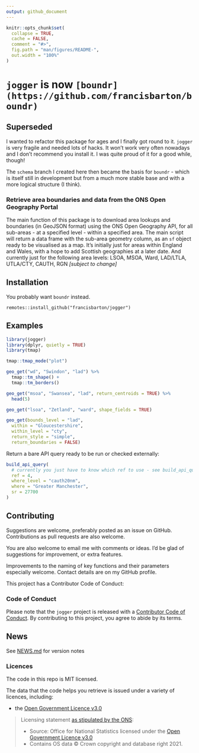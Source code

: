 ```yaml
---
output: github_document
---
```


<!-- README.md is generated from README.Rmd. Please edit that file -->

```r
knitr::opts_chunk$set(
  collapse = TRUE,
  cache = FALSE,
  comment = "#>",
  fig.path = "man/figures/README-",
  out.width = "100%"
)


```


# `jogger` is now `[boundr](https://github.com/francisbarton/boundr)`

<!-- badges: start -->
<!-- badges: end -->

## Superseded
I wanted to refactor this package for ages and I finally got round to it. `jogger` is very fragile and needed lots of hacks. It won't work very often nowadays and I don't recommend you install it. I was quite proud of it for a good while, though!

The `schema` branch I created here then became the basis for `boundr` - which is itself still in development but from a much more stable base and with a more logical structure (I think).

### Retrieve area boundaries and data from the ONS Open Geography Portal

The main function of this package is to download area lookups and boundaries
  (in GeoJSON format) using the ONS Open Geography API, for all sub-areas - at a
  specified level - within a specified area.
The main script will return a data frame with the sub-area geometry column,
  as an `sf` object ready to be visualised as a map.
It's initially just for areas within England and Wales, with a hope to add
  Scottish geographies at a later date.
And currently just for the following area levels:
  LSOA, MSOA, Ward, LAD/LTLA, UTLA/CTY, CAUTH, RGN _[subject to change]_


## Installation

You probably want `boundr` instead.
```
remotes::install_github("francisbarton/jogger")
```

## Examples

```r
library(jogger)
library(dplyr, quietly = TRUE)
library(tmap)

tmap::tmap_mode("plot")

geo_get("wd", "Swindon", "lad") %>% 
  tmap::tm_shape() +
  tmap::tm_borders()
```


```r
geo_get("msoa", "Swansea", "lad", return_centroids = TRUE) %>%
  head(5)
```


```r
geo_get("lsoa", "Zetland", "ward", shape_fields = TRUE)
```


```r
geo_get(bounds_level = "lad",
  within = "Gloucestershire",
  within_level = "cty",
  return_style = "simple",
  return_boundaries = FALSE)
```

Return a bare API query ready to be run or checked externally:

```r
build_api_query(
  # currently you just have to know which ref to use - see build_api_query.R
  ref = 4, 
  where_level = "cauth20nm",
  where = "Greater Manchester",
  sr = 27700
)
```


## Contributing

Suggestions are welcome, preferably posted as an issue on GitHub.
Contributions as pull requests are also welcome.

You are also welcome to email me with comments or ideas.
I'd be glad of suggestions for improvement, or extra features.

Improvements to the naming of key functions and their parameters especially welcome.
Contact details are on my GitHub profile.

This project has a Contributor Code of Conduct:

### Code of Conduct

Please note that the `jogger` project is released with a [Contributor Code of Conduct](https://contributor-covenant.org/version/2/0/CODE_OF_CONDUCT.html). By contributing to this project, you agree to abide by its terms.


## News

See [NEWS.md](NEWS.md) for version notes

### Licences

The code in this repo is MIT licensed.

The data that the code helps you retrieve is issued under a variety of licences,
including:

* the [Open Government Licence v3.0][ogl3]


> Licensing statement [as stipulated by the ONS][ons-licence]:
> 
> * Source: Office for National Statistics licensed under the [Open Government Licence v3.0][ogl3]
> * Contains OS data © Crown copyright and database right 2021.


[ogl3]: https://www.nationalarchives.gov.uk/doc/open-government-licence/version/3/
[ons-licence]: https://www.ons.gov.uk/methodology/geography/licences


